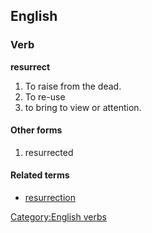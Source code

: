 ==English==
===Verb===
'''resurrect'''
[[Category:English verbs]]
# To raise from the dead.
# To re-use
# to bring to view or attention.
====Other forms ====
# resurrected
====Related terms====
* [[resurrection]]